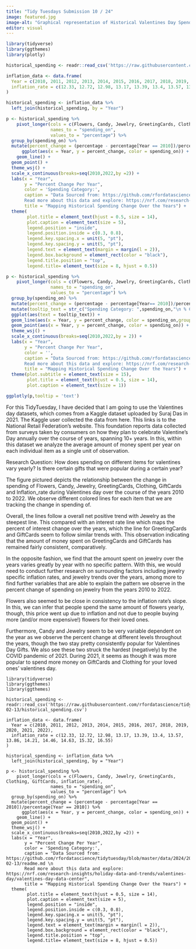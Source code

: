 ```yaml
---
title: "Tidy Tuesdays Submission 10 / 24"
image: featured.jpg
image-alt: "Graphical representation of Historical Valentines Day Spending Dataset for Tidy Tuesdays"
editor: visual
---
```


```r
library(tidyverse)
library(ggthemes)
library(plotly)

historical_spending <- readr::read_csv('https://raw.githubusercontent.com/rfordatascience/tidytuesday/master/data/2024/2024-02-13/historical_spending.csv')

inflation_data <- data.frame(
  Year = c(2010, 2011, 2012, 2013, 2014, 2015, 2016, 2017, 2018, 2019, 2020, 2021, 2022),
  inflation_rate = c(12.33, 12.72, 12.98, 13.17, 13.39, 13.4, 13.57, 13.86, 14.21, 14.46, 14.63, 15.32, 16.55)
)

historical_spending <- inflation_data %>% 
  left_join(historical_spending, by = "Year")

p <- historical_spending %>% 
    pivot_longer(cols = c(Flowers, Candy, Jewelry, GreetingCards, Clothing, GiftCards, inflation_rate), 
                 names_to = "spending_on", 
                 values_to = "percentage") %>%
  group_by(spending_on) %>%
  mutate(percent_change = (percentage - percentage[Year == 2010])/percentage[Year == 2010]) %>%
      ggplot(aes(x = Year, y = percent_change, color = spending_on)) +
    geom_line() +
  geom_point() +
  theme_wsj() +
  scale_x_continuous(breaks=seq(2010,2022,by =2)) + 
  labs(x = "Year", 
       y = "Percent Change Per Year", 
       color = 'Spending Category:',
       caption = "Data Sourced from: https://github.com/rfordatascience/tidytuesday/blob/master/data/2024/2024-02-13/readme.md \n
       Read more about this data and explore: https://nrf.com/research-insights/holiday-data-and-trends/valentines-day/valentines-day-data-center",
       title = "Mapping Historical Spending Change Over the Years") +
  theme(
        plot.title = element_text(hjust = 0.5, size = 14),
        plot.caption = element_text(size = 5),
        legend.position = "inside",
        legend.position.inside = c(0.3, 0.8),
        legend.key.spacing.x = unit(5, "pt"),
        legend.key.spacing.y = unit(5, "pt"),
        legend.text = element_text(margin = margin(l = 2)),
        legend.box.background = element_rect(color = "black"),
        legend.title.position = "top", 
        legend.title= element_text(size = 8, hjust = 0.5))
```

```r
p <- historical_spending %>% 
    pivot_longer(cols = c(Flowers, Candy, Jewelry, GreetingCards, Clothing, GiftCards, inflation_rate), 
                 names_to = "spending_on", 
                 values_to = "percentage") %>%
  group_by(spending_on) %>%
  mutate(percent_change = (percentage - percentage[Year== 2010])/percentage[Year== 2010]) %>%
  mutate(tooltip_text = str_c("Spending Category: ",spending_on,"\n % Change from 2010: ", round(percent_change,2)*100,"% \n Year: ",Year)) %>%
  ggplot(aes(text = tooltip_text)) +
  geom_line(aes(x = Year, y = percent_change, color = spending_on,group = spending_on)) +
  geom_point(aes(x = Year, y = percent_change, color = spending_on)) +
  theme_wsj() +
  scale_x_continuous(breaks=seq(2010,2022,by = 2)) + 
  labs(x = "Year", 
       y = "Percent Change Per Year", 
       color = '',
       caption = "Data Sourced from: https://github.com/rfordatascience/tidytuesday/blob/master/data/2024/2024-02-13/readme.md \n
       Read more about this data and explore: https://nrf.com/research-insights/holiday-data-and-trends/valentines-day/valentines-day-data-center",
       title = "Mapping Historical Spending Change Over the Years") +
  theme(plot.subtitle = element_text(size = 15),
        plot.title = element_text(hjust = 0.5, size = 14),
        plot.caption = element_text(size = 1))

ggplotly(p,tooltip = 'text')
```

For this TidyTuesday, I have decided that I am going to use the Valentines day datasets, which comes from a Kaggle dataset uploaded by Suraj Das in 2021. The Kaggle user collected the data from here. This links is to the National Retail Federation's website. This foundation reports data collected from surveys taken by consumers on how they plan to celebrate Valentine's Day annually over the course of years, spanning 10+ years. In this, within this dataset we analyze the average amount of money spent per year on each individual item as a single unit of observation.

Research Question: How does spending on different items for valentines vary yearly? Is there certain gifts that were popular during a certain year?

The figure pictured depicts the relationship between the change in spending of Flowers, Candy, Jewelry, GreetingCards, Clothing, GiftCards and Inflation_rate during Valentines day over the course of the years 2010 to 2022. We observe different colored lines for each item that we are tracking the change in spending of.

Overall, the lines follow a overall net positive trend with Jewelry as the steepest line. This compared with an interest rate line which maps the percent of interest change over the years, which the line for GreetingCards and GiftCards seem to follow similar trends with. This observation indicating that the amount of money spent on GreetingCards and GiftCards has remained fairly consistent, comparatively.

In the opposite fashion, we find that the amount spent on jewelry over the years varies greatly by year with no specific pattern. With this, we would need to conduct further research on surrounding factors including jewelry specific inflation rates, and jewelry trends over the years, among more to find further variables that are able to explain the pattern we observe in the percent change of spending on jewelry from the years 2010 to 2022.

Flowers also seemed to be close in consistency to the inflation rate's slope. In this, we can infer that people spend the same amount of flowers yearly, though, this price went up due to inflation and not due to people buying more (and/or more expensive!) flowers for their loved ones.

Furthermore, Candy and Jewelry seem to be very variable dependent on the year as we observe the percent change at different levels throughout the years, though the two stay pretty consistently popular for Valentines Day Gifts. We also see these two struck the hardest (negatively) by the COVID pandemic of 2021. During 2021, it seems as though it was more popular to spend more money on GiftCards and Clothing for your loved ones' valentines day.

```         
library(tidyverse)
library(ggthemes)
library(ggthemes)

historical_spending <- readr::read_csv('https://raw.githubusercontent.com/rfordatascience/tidytuesday/master/data/2024/2024-02-13/historical_spending.csv')

inflation_data <- data.frame(
  Year = c(2010, 2011, 2012, 2013, 2014, 2015, 2016, 2017, 2018, 2019, 2020, 2021, 2022),
  inflation_rate = c(12.33, 12.72, 12.98, 13.17, 13.39, 13.4, 13.57, 13.86, 14.21, 14.46, 14.63, 15.32, 16.55)
)

historical_spending <- inflation_data %>% 
  left_join(historical_spending, by = "Year")

p <- historical_spending %>% 
    pivot_longer(cols = c(Flowers, Candy, Jewelry, GreetingCards, Clothing, GiftCards, inflation_rate), 
                 names_to = "spending_on", 
                 values_to = "percentage") %>%
  group_by(spending_on) %>%
  mutate(percent_change = (percentage - percentage[Year == 2010])/percentage[Year == 2010]) %>%
      ggplot(aes(x = Year, y = percent_change, color = spending_on)) +
    geom_line() +
  geom_point() +
  theme_wsj() +
  scale_x_continuous(breaks=seq(2010,2022,by =2)) + 
  labs(x = "Year", 
       y = "Percent Change Per Year", 
       color = 'Spending Category:',
       caption = "Data Sourced from: https://github.com/rfordatascience/tidytuesday/blob/master/data/2024/2024-02-13/readme.md \n
       Read more about this data and explore: https://nrf.com/research-insights/holiday-data-and-trends/valentines-day/valentines-day-data-center",
       title = "Mapping Historical Spending Change Over the Years") +
  theme(
        plot.title = element_text(hjust = 0.5, size = 14),
        plot.caption = element_text(size = 5),
        legend.position = "inside",
        legend.position.inside = c(0.3, 0.8),
        legend.key.spacing.x = unit(5, "pt"),
        legend.key.spacing.y = unit(5, "pt"),
        legend.text = element_text(margin = margin(l = 2)),
        legend.box.background = element_rect(color = "black"),
        legend.title.position = "top", 
        legend.title= element_text(size = 8, hjust = 0.5))
```
